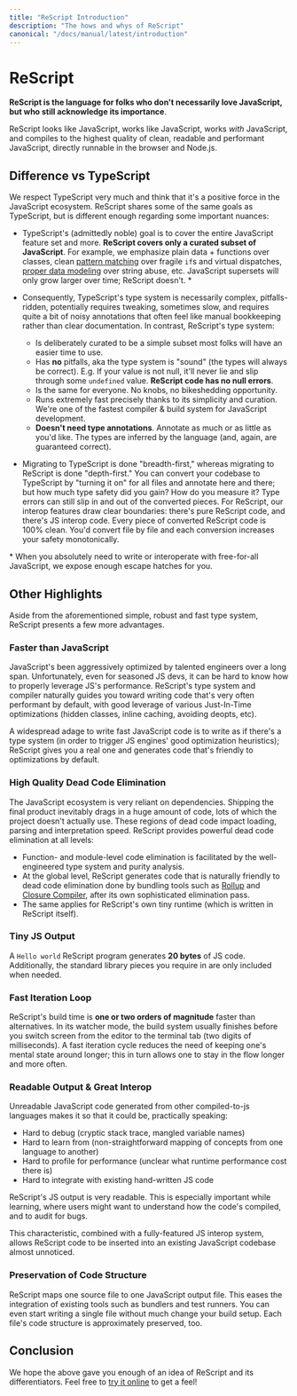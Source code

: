 ```yaml
---
title: "ReScript Introduction"
description: "The hows and whys of ReScript"
canonical: "/docs/manual/latest/introduction"
---
```


# ReScript

**ReScript is the language for folks who don't necessarily love JavaScript, but who still acknowledge its importance**.

ReScript looks like JavaScript, works like JavaScript, works _with_ JavaScript, and compiles to the highest quality of clean, readable and performant JavaScript, directly runnable in the browser and Node.js.

## Difference vs TypeScript

We respect TypeScript very much and think that it's a positive force in the JavaScript ecosystem. ReScript shares some of the same goals as TypeScript, but is different enough regarding some important nuances:

- TypeScript's (admittedly noble) goal is to cover the entire JavaScript feature set and more. **ReScript covers only a curated subset of JavaScript**. For example, we emphasize plain data + functions over classes, clean [pattern matching](pattern-matching-destructuring.md) over fragile `if`s and virtual dispatches, [proper data modeling](variant.md) over string abuse, etc. JavaScript supersets will only grow larger over time; ReScript doesn't. \*

- Consequently, TypeScript's type system is necessarily complex, pitfalls-ridden, potentially requires tweaking, sometimes slow, and requires quite a bit of noisy annotations that often feel like manual bookkeeping rather than clear documentation. In contrast, ReScript's type system:
  - Is deliberately curated to be a simple subset most folks will have an easier time to use.
  - Has **no** pitfalls, aka the type system is "sound" (the types will always be correct). E.g. If your value is not null, it'll never lie and slip through some `undefined` value. **ReScript code has no null errors**.
  - Is the same for everyone. No knobs, no bikeshedding opportunity.
  - Runs extremely fast precisely thanks to its simplicity and curation. We're one of the fastest compiler & build system for JavaScript development.
  - **Doesn't need type annotations**. Annotate as much or as little as you'd like. The types are inferred by the language (and, again, are guaranteed correct).

- Migrating to TypeScript is done "breadth-first," whereas migrating to ReScript is done "depth-first." You can convert your codebase to TypeScript by "turning it on" for all files and annotate here and there; but how much type safety did you gain? How do you measure it? Type errors can still slip in and out of the converted pieces. For ReScript, our interop features draw clear boundaries: there's pure ReScript code, and there's JS interop code. Every piece of converted ReScript code is 100% clean. You'd convert file by file and each conversion increases your safety monotonically.

\* When you absolutely need to write or interoperate with free-for-all JavaScript, we expose enough escape hatches for you.

## Other Highlights

Aside from the aforementioned simple, robust and fast type system, ReScript presents a few more advantages.

### Faster than JavaScript

JavaScript's been aggressively optimized by talented engineers over a long span. Unfortunately, even for seasoned JS devs, it can be hard to know how to properly leverage JS's performance. ReScript's type system and compiler naturally guides you toward writing code that's very often performant by default, with good leverage of various Just-In-Time optimizations (hidden classes, inline caching, avoiding deopts, etc).

A widespread adage to write fast JavaScript code is to write as if there's a type system (in order to trigger JS engines' good optimization heuristics); ReScript gives you a real one and generates code that's friendly to optimizations by default.

### High Quality Dead Code Elimination

The JavaScript ecosystem is very reliant on dependencies. Shipping the final product inevitably drags in a huge amount of code, lots of which the project doesn't actually use. These regions of dead code impact loading, parsing and interpretation speed. ReScript provides powerful dead code elimination at all levels:

- Function- and module-level code elimination is facilitated by the well-engineered type system and purity analysis.
- At the global level, ReScript generates code that is naturally friendly to dead code elimination done by bundling tools such as [Rollup](https://github.com/rollup/rollup) and [Closure Compiler](https://developers.google.com/closure/compiler/), after its own sophisticated elimination pass.
- The same applies for ReScript's own tiny runtime (which is written in ReScript itself).

### Tiny JS Output

A `Hello world` ReScript program generates **20 bytes** of JS code. Additionally, the standard library pieces you require in are only included when needed.

### Fast Iteration Loop

ReScript's build time is **one or two orders of magnitude** faster than alternatives. In its watcher mode, the build system usually finishes before you switch screen from the editor to the terminal tab (two digits of milliseconds). A fast iteration cycle reduces the need of keeping one's mental state around longer; this in turn allows one to stay in the flow longer and more often.

### Readable Output & Great Interop

Unreadable JavaScript code generated from other compiled-to-js languages makes it so that it could be, practically speaking:

- Hard to debug (cryptic stack trace, mangled variable names)
- Hard to learn from (non-straightforward mapping of concepts from one language to another)
- Hard to profile for performance (unclear what runtime performance cost there is)
- Hard to integrate with existing hand-written JS code

ReScript's JS output is very readable. This is especially important while learning, where users might want to understand how the code's compiled, and to audit for bugs.

This characteristic, combined with a fully-featured JS interop system, allows ReScript code to be inserted into an existing JavaScript codebase almost unnoticed.

### Preservation of Code Structure

ReScript maps one source file to one JavaScript output file. This eases the integration of existing tools such as bundlers and test runners. You can even start writing a single file without much change your build setup. Each file's code structure is approximately preserved, too.

## Conclusion

We hope the above gave you enough of an idea of ReScript and its differentiators. Feel free to [try it online](/try) to get a feel!
